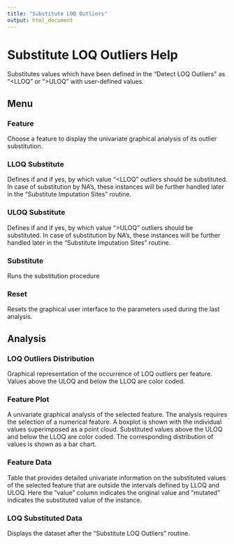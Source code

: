```yaml
---
title: "Substitute LOQ Outliers"
output: html_document
---
```


# Substitute LOQ Outliers Help
Substitutes values which have been defined in the "Detect LOQ Outliers" as "<LLOQ" or ">ULOQ" with user-defined values.

## Menu

### Feature
Choose a feature to display the univariate graphical analysis of its outlier substitution.

### LLOQ Substitute
Defines if and if yes, by which value "<LLOQ" outliers should be substituted. In case of substitution by NA's, these instances will be further handled later in the "Substitute Imputation Sites" routine.

### ULOQ Substitute
Defines if and if yes, by which value ">ULOQ" outliers should be substituted. In case of substitution by NA's, these instances will be further handled later in the "Substitute Imputation Sites" routine.

### Substitute
Runs the substitution procedure

### Reset
Resets the graphical user interface to the parameters used during the last analysis.

## Analysis

### LOQ Outliers Distribution
Graphical representation of the occurrence of LOQ outliers per feature. Values above the ULOQ and below the LLOQ are color coded.

### Feature Plot
A univariate graphical analysis of the selected feature. The analysis requires the selection of a numerical feature. A boxplot is shown with the individual values superimposed as a point cloud. Substituted values above the ULOQ and below the LLOQ are color coded. The corresponding distribution of values is shown as a bar chart.

### Feature Data
Table that provides detailed univariate information on the substituted values of the selected feature that are outside the intervals defined by LLOQ and ULOQ. Here the "value" column indicates the original value and "mutated" indicates the substituted value of the instance.

### LOQ Substituted Data
Displays the dataset after the "Substitute LOQ Outliers " routine.
